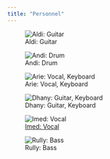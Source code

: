```yaml
---
title: "Personnel"
---
```


::: {layout-ncol=2}
![Aldi: Guitar](aldi.jpg)

![Andi: Drum](andi.jpg)

![Arie: Vocal, Keyboard](arie.jpg)

![Dhany: Guitar, Keyboard](dhany.jpg)

![[Imed: Vocal](https://imedkrisna.github.io/)](imed.jpg)

![Rully: Bass](rully.jpg)
:::